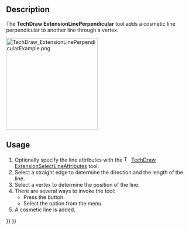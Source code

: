 <languages/>

{{Docnav
|[[TechDraw_ExtensionLineParallel|ExtensionLineParallel]]
|[[TechDraw_ExtensionInsertDiameter|ExtensionInsertDiameter]]
|[[TechDraw_Workbench|TechDraw]]
|IconL=TechDraw_ExtensionLineParallel.svg
|IconR=TechDraw_ExtensionInsertDiameter.svg
|IconC=Workbench_TechDraw.svg
}}

{{GuiCommand
|Name=TechDraw ExtensionLinePerpendicular
|MenuLocation=TechDraw → Extensions: Centerlines/Threading → Add Cosmetic Perpendicular Line
|Workbenches=[[TechDraw_Workbench|TechDraw]]
|Shortcut=
|Version=0.20
|SeeAlso=[[TechDraw_ExtensionLineParallel|TechDraw ExtensionLineParallel]]
}}

==Description==

The '''TechDraw ExtensionLinePerpendicular''' tool adds a cosmetic line perpendicular to another line through a vertex.

[[Image:TechDraw_ExtensionLinePerpendicularExample.png|250px]]
{{Caption|On the right an added cosmetic perpendicular line}}

==Usage==

# Optionally specify the line attributes with the [[Image:TechDraw_ExtensionSelectLineAttributes.svg|16px]] [[TechDraw_ExtensionSelectLineAttributes|TechDraw ExtensionSelectLineAttributes]] tool.
# Select a straight edge to determine the direction and the length of the line.
# Select a vertex to determine the position of the line.
# There are several ways to invoke the tool:
#* Press the {{Button|[[Image:TechDraw_ExtensionLinePerpendicular.svg|16px]] [[TechDraw_ExtensionLinePerpendicular|Add Cosmetic Perpendicular Line]]}} button.
#* Select the {{MenuCommand|TechDraw → Extensions: Centerlines/Threading → [[Image:TechDraw_ExtensionLinePerpendicular.svg|16px]] Add Cosmetic Perpendicular Line}} option from the menu.
# A cosmetic line is added.


{{Docnav
|[[TechDraw_ExtensionLineParallel|ExtensionLineParallel]]
|[[TechDraw_ExtensionInsertDiameter|ExtensionInsertDiameter]]
|[[TechDraw_Workbench|TechDraw]]
|IconL=TechDraw_ExtensionLineParallel.svg
|IconR=TechDraw_ExtensionInsertDiameter.svg
|IconC=Workbench_TechDraw.svg
}}

{{TechDraw_Tools_navi{{#translation:}}}}
{{Userdocnavi{{#translation:}}}}